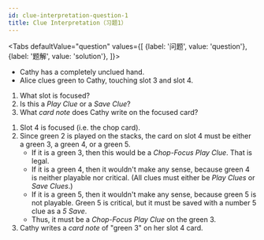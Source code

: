 ```yaml
---
id: clue-interpretation-question-1
title: Clue Interpretation（习题1）
---
```



<BeginnersGuideProgress id="clue-interpretation-question-1" />

<!-- lint disable no-undefined-references -->

<Tabs
  defaultValue="question"
  values={[
    {label: '问题', value: 'question'},
    {label: '题解', value: 'solution'},
  ]}>
<TabItem value="question">

- Cathy has a completely unclued hand.
- Alice clues green to Cathy, touching slot 3 and slot 4.

1. What slot is focused?
1. Is this a _Play Clue_ or a _Save Clue_?
1. What _card note_ does Cathy write on the focused card?

</TabItem>
<TabItem value="solution">

1. Slot 4 is focused (i.e. the chop card).
1. Since green 2 is played on the stacks, the card on slot 4 must be either a green 3, a green 4, or a green 5.
   - If it is a green 3, then this would be a _Chop-Focus Play Clue_. That is legal.
   - If it is a green 4, then it wouldn't make any sense, because green 4 is neither playable nor critical. (All clues must either be _Play Clues_ or _Save Clues_.)
   - If it is a green 5, then it wouldn't make any sense, because green 5 is not playable. Green 5 is critical, but it must be saved with a number 5 clue as a _5 Save_.
   - Thus, it must be a _Chop-Focus Play Clue_ on the green 3.
1. Cathy writes a _card note_ of "green 3" on her slot 4 card.

</TabItem>
</Tabs>

<ClueInterpretationQuestion1 />
